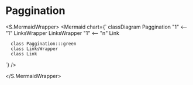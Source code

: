 

<Meta title="ApplicationModel/Components/Pages/AdminPage/Paggination/docs" />

# Paggination

<ComponentInfoTable
  name="Paggination"
  description="The component displays pagination."
  source="components/pages/admin-pages/paggination"
/>

<S.MermaidWrapper>
<Mermaid
  chart={`
     classDiagram
      Paggination "1" <-- "1" LinksWrapper
      LinksWrapper "1" <-- "n" Link

      class Paggination:::green
      class LinksWrapper
      class Link

`}
/>

</S.MermaidWrapper>

<ReferenceList tableRows={[]} />
